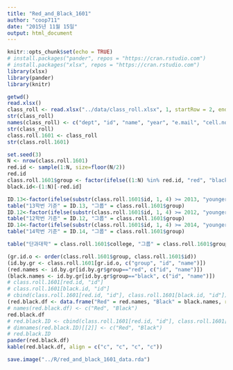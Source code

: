 ```yaml
---
title: "Red_and_Black_1601"
author: "coop711"
date: "2015년 11월 15일"
output: html_document
---
```


```r
knitr::opts_chunk$set(echo = TRUE)
# install.packages("pander", repos = "https://cran.rstudio.com")
# install.packages("xlsx", repos = "https://cran.rstudio.com")
library(xlsx)
library(pander)
library(knitr)
```

```r
getwd()
read.xlsx()
class_roll <- read.xlsx("../data/class_roll.xlsx", 1, startRow = 2, endRow = 54, colIndex = c(3:7, 9), colClasses=rep("character", 6))
str(class_roll)
names(class_roll) <- c("dept", "id", "name", "year", "e.mail", "cell.no")
str(class_roll)
class.roll.1601 <- class_roll
str(class.roll.1601)
```

```r
set.seed(3)
N <- nrow(class.roll.1601) 
red.id <- sample(1:N, size=floor(N/2))
red.id
class.roll.1601$group <- factor(ifelse((1:N) %in% red.id, "red", "black"), levels = c("red", "black"))
black.id<-(1:N)[-red.id]
```

```r
ID.13<-factor(ifelse(substr(class.roll.1601$id, 1, 4) >= 2013, "younger.13", "older.13"), levels=c("younger.13", "older.13"))
table("13학번 기준" = ID.13, "그룹" = class.roll.1601$group)
ID.12<-factor(ifelse(substr(class.roll.1601$id, 1, 4) >= 2012, "younger.12", "older.12"), levels=c("younger.12", "older.12"))
table("12학번 기준" = ID.12, "그룹" = class.roll.1601$group)
ID.14<-factor(ifelse(substr(class.roll.1601$id, 1, 4) >= 2014, "younger.14", "older.14"), levels=c("younger.14", "older.14"))
table("14학번 기준" = ID.14, "그룹" = class.roll.1601$group)
```

```r
table("단과대학" = class.roll.1601$college, "그룹" = class.roll.1601$group)
```

```r
(gr.id.o <- order(class.roll.1601$group, class.roll.1601$id))
(id.by.gr <- class.roll.1601[gr.id.o, c("group", "id", "name")])
(red.names <- id.by.gr[id.by.gr$group=="red", c("id", "name")])
(black.names <- id.by.gr[id.by.gr$group=="black", c("id", "name")])
# class.roll.1601[red.id, "id"]
# class.roll.1601[black.id, "id"]
# cbind(class.roll.1601[red.id, "id"], class.roll.1601[black.id, "id"])
(red.black.df <- data.frame("Red" = red.names, "Black" = black.names, row.names = NULL))
# names(red.black.df) <- c("Red", "Black")
red.black.df
# red.black.ID <- cbind(class.roll.1601[red.id, "id"], class.roll.1601[black.id, "id"])
# dimnames(red.black.ID)[[2]] <- c("Red", "Black")
# red.black.ID
pander(red.black.df)
kable(red.black.df, align = c("c", "c", "c", "c"))
```

```r
save.image("../R/red_and_black_1601_data.rda")
```